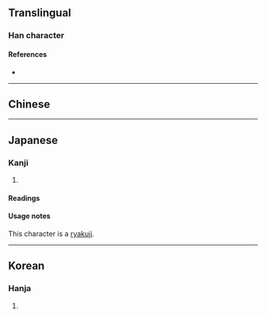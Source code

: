 {{character info/new}}
{{also|事}}
==Translingual==

===Han character===
{{Han char|rn=6|rad=亅|as=06|sn=7|four=|canj=JFLN}}

====References====
* {{Han ref|kx=0085.221|hdz=10021.111|uh=4E8A|ud=20106}}

----

==Chinese==
{{zh-see|事|v}}

----

==Japanese==

===Kanji===
{{ja-kanji|grade=|rs=亅06}}

# {{alternative form of|事|lang=ja}}

====Readings====
{{ja-readings
|on=じ, し, ず
|kun=こと-, つか-う, つか-える
}}

====Usage notes====
This character is a [[略字|ryakuji]].

----

==Korean==

===Hanja===
{{ko-hanja|hangeul=사|rv=sa|mr=sa}}

# {{defn|lang=ko|sort=亅06}}
